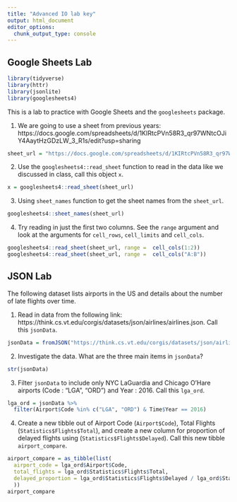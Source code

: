 ```yaml
---
title: "Advanced IO lab key"
output: html_document
editor_options: 
  chunk_output_type: console
---
```


## Google Sheets Lab

```r
library(tidyverse)
library(httr)
library(jsonlite)
library(googlesheets4)
```

This is a lab to practice with Google Sheets and the `googlesheets` package.

1. We are going to use a sheet from previous years: https://docs.google.com/spreadsheets/d/1KIRtcPVn58R3_qr97WNtcOJiY4AaytHzGDzLW_3_R1s/edit?usp=sharing

```r
sheet_url = "https://docs.google.com/spreadsheets/d/1KIRtcPVn58R3_qr97WNtcOJiY4AaytHzGDzLW_3_R1s/edit?usp=sharing"
```


2. Use the `googlesheets4::read_sheet` function to read in the data like we discussed in class, call this object `x`.

```r
x = googlesheets4::read_sheet(sheet_url)
```

3. Using `sheet_names` function to get the sheet names from the `sheet_url`.

```r
googlesheets4::sheet_names(sheet_url)
```


4. Try reading in just the first two columns. See the `range` argument and look at the arguments for `cell_rows`, `cell_limits` and `cell_cols`.

```r
googlesheets4::read_sheet(sheet_url, range =  cell_cols(1:2))
googlesheets4::read_sheet(sheet_url, range =  cell_cols("A:B"))
```

## JSON Lab

<!-- See here for more fun practice! https://github.com/jdorfman/Awesome-JSON-Datasets -->

The following dataset lists airports in the US and details about the number of late flights over time.

1. Read in data from the following link: https://think.cs.vt.edu/corgis/datasets/json/airlines/airlines.json. Call this `jsonData`.

```r
jsonData = fromJSON("https://think.cs.vt.edu/corgis/datasets/json/airlines/airlines.json")
```

2. Investigate the data. What are the three main items in `jsonData`?

```r
str(jsonData)
```

3. Filter `jsonData` to include only NYC LaGuardia and Chicago O'Hare airports (Code : "LGA", "ORD") and Year : 2016. Call this `lga_ord`.

```r
lga_ord = jsonData %>% 
  filter(Airport$Code %in% c("LGA", "ORD") & Time$Year == 2016)
```

4. Create a new tibble out of Airport Code (`Airport$Code`), Total Flights (`Statistics$Flights$Total`), and create a new column for proportion of delayed flights using (`Statistics$Flights$Delayed`). Call this new tibble `airport_compare`.

```r
airport_compare = as_tibble(list(
  airport_code = lga_ord$Airport$Code,
  total_flights = lga_ord$Statistics$Flights$Total,
  delayed_proportion = lga_ord$Statistics$Flights$Delayed / lga_ord$Statistics$Flights$Total
  ))
airport_compare
```

